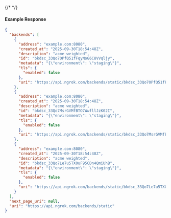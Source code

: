 {/* <!-- Code generated for API Clients. DO NOT EDIT. --> */}

#### Example Response
```json
{
  "backends": [
    {
      "address": "example.com:8080",
      "created_at": "2025-09-30T18:54:48Z",
      "description": "acme weighted",
      "id": "bkdsc_33Qo7OPfQ51fFqyNoG6C8VVqljy",
      "metadata": "{\"environment\": \"staging\"}",
      "tls": {
        "enabled": false
      },
      "uri": "https://api.ngrok.com/backends/static/bkdsc_33Qo7OPfQ51fFqyNoG6C8VVqljy"
    },
    {
      "address": "example.com:8080",
      "created_at": "2025-09-30T18:54:48Z",
      "description": "acme weighted",
      "id": "bkdsc_33Qo7MsrGVMfBTO7WwfllJzK02I",
      "metadata": "{\"environment\": \"staging\"}",
      "tls": {
        "enabled": false
      },
      "uri": "https://api.ngrok.com/backends/static/bkdsc_33Qo7MsrGVMfBTO7WwfllJzK02I"
    },
    {
      "address": "example.com:8080",
      "created_at": "2025-09-30T18:54:48Z",
      "description": "acme weighted",
      "id": "bkdsc_33Qo7Le7u5TX0uF95CDn4QmiUhB",
      "metadata": "{\"environment\": \"staging\"}",
      "tls": {
        "enabled": false
      },
      "uri": "https://api.ngrok.com/backends/static/bkdsc_33Qo7Le7u5TX0uF95CDn4QmiUhB"
    }
  ],
  "next_page_uri": null,
  "uri": "https://api.ngrok.com/backends/static"
}

```